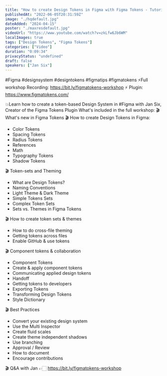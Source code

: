 ```yaml
---
title: "How to create Design Tokens in Figma with Figma Tokens - Tutorial with Jan Six"
publishedAt: "2022-06-05T20:31:59Z"
image: "./hqdefault.jpg"
dateAdded: "2024-04-15"
poster: "./maxresdefault.jpg"
videoUrl: "https://www.youtube.com/watch?v=zkLfw6Jb6WM"
localImages: true
tags: ["Design Tokens", "Figma Tokens"]
categories: ["Video"]
duration: "0:09:34"
privacyStatus: "undefined"
draft: false
speakers: ["Jan Six"]
---
```

#Figma #designsystem #designtokens #figmatips #figmatokens
⚡️Full workshop Recording: https://bit.ly/figmatokens-workshop
⚡️ Plugin: https://www.figmatokens.com/

💥Learn how to create a token-based Design System in #Figma with Jan Six, Creator of the Figma Tokens Plugin
What's included in the full workshop:
🎬 What's new in Figma Tokens
🎬 How to create Design Tokens in Figma:
- Color Tokens
- Spacing Tokens
- Radius Tokens 
- References
- Math
- Typography Tokens 
- Shadow Tokens

🎬 Token-sets and Theming
- What are Design Tokens?
- Naming Conventions
- Light Theme & Dark Theme
- Simple Tokens Sets
- Complex Token Sets
- Sets vs. Themes in Figma Tokens

🎬 How to create token sets & themes
- How to do cross-file theming 
- Getting tokens across files 
- Enable GitHub & use tokens 

🎬 Component tokens & collaboration
- Component Tokens
- Create & apply component tokens 
- Communicating applied design tokens
- Handoff
- Getting tokens to developers
- Exporting Tokens 
- Transforming Design Tokens
- Style Dictionary



🎬 Best Practices
- Convert your existing design system
- Use the Multi Inspector
- Create fluid scales
- Create theme independent shadows
- Use branching
- Approval / Review
- How to document
- Encourage contributions 

🎬 Q&A with Jan 
👉🏻 https://bit.ly/figmatokens-workshop
